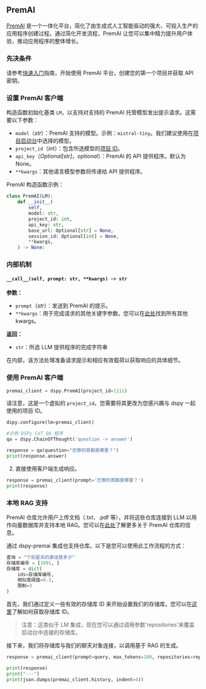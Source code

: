 ## PremAI

[PremAI](https://app.premai.io) 是一个一体化平台，简化了由生成式人工智能驱动的强大、可投入生产的应用程序创建过程。通过简化开发流程，PremAI 让您可以集中精力提升用户体验，推动应用程序的整体增长。

### 先决条件

请参考[快速入门](https://docs.premai.io/introduction)指南，开始使用 PremAI 平台，创建您的第一个项目并获取 API 密钥。

### 设置 PremAI 客户端

构造函数初始化基类 `LM`，以支持对支持的 PremAI 托管模型发出提示请求。这需要以下参数：

- `model`（_str_）：PremAI 支持的模型。示例：`mistral-tiny`。我们建议使用在[项目启动台](https://docs.premai.io/get-started/launchpad)中选择的模型。
- `project_id`（_int_）：包含所选模型的[项目 ID](https://docs.premai.io/get-started/projects)。
- `api_key`（_Optional[str]_，_optional_）：PremAI 的 API 提供程序。默认为 None。
- `**kwargs`：其他语言模型参数将传递给 API 提供程序。

PremAI 构造函数示例：

```python
class PremAI(LM):
    def __init__(
        self,
        model: str,
        project_id: int,
        api_key: str,
        base_url: Optional[str] = None,
        session_id: Optional[int] = None,
        **kwargs,
    ) -> None:
```

### 内部机制

#### `__call__(self, prompt: str, **kwargs) -> str`

**参数：**
- `prompt`（_str_）：发送到 PremAI 的提示。
- `**kwargs`：用于完成请求的其他关键字参数。您可以在[此处](https://docs.premai.io/get-started/sdk#optional-parameters)找到所有其他 kwargs。

**返回：**
- `str`：所选 LLM 提供程序的完成字符串

在内部，该方法处理准备请求提示和相应有效载荷以获取响应的具体细节。

### 使用 PremAI 客户端

```python
premai_client = dspy.PremAI(project_id=1111)
```

请注意，这是一个虚拟的 `project_id`。您需要将其更改为您感兴趣与 dspy 一起使用的项目 ID。

```python
dspy.configure(lm=premai_client)

#示例 DSPy CoT QA 程序
qa = dspy.ChainOfThought('question -> answer')

response = qa(question="巴黎的首都是哪里？") 
print(response.answer)
```

2) 直接使用客户端生成响应。

```python
response = premai_client(prompt='巴黎的首都是哪里？')
print(response)
```

### 本地 RAG 支持

PremAI 仓库允许用户上传文档（.txt、.pdf 等），并将这些仓库连接到 LLM 以用作向量数据库并支持本地 RAG。您可以在[此处](https://docs.premai.io/get-started/repositories)了解更多关于 PremAI 仓库的信息。

通过 dspy-premai 集成也支持仓库。以下是您可以使用此工作流程的方式：
```python
查询 = "个别星系的直径是多少"
存储库编号 = [1991, ]
存储库 = dict(
    ids=存储库编号,
    相似度阈值=0.3,
    限制=3
)
```
首先，我们通过定义一些有效的存储库 ID 来开始设置我们的存储库。您可以在[这里](https://docs.premai.io/get-started/repositories)了解如何获取存储库 ID。

> 注意：这类似于 LM 集成，现在您可以通过调用参数'repositories'来覆盖启动台中连接的存储库。

接下来，我们将存储库与我们的聊天对象连接，以调用基于 RAG 的生成。

```python
response = premai_client(prompt=query, max_tokens=100, repositories=repositories)

print(response)
print("---")
print(json.dumps(premai_client.history, indent=4))
```